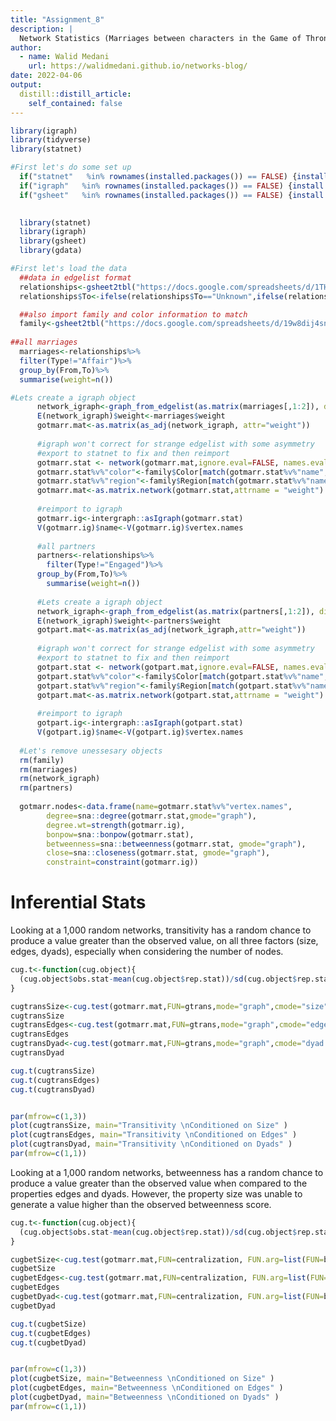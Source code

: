 ```yaml
---
title: "Assignment_8"
description: |
  Network Statistics (Marriages between characters in the Game of Thrones Novels).
author:
  - name: Walid Medani
    url: https://walidmedani.github.io/networks-blog/
date: 2022-04-06
output:
  distill::distill_article:
    self_contained: false
---
```


```r
library(igraph)
library(tidyverse)
library(statnet)
```

```r
#First let's do some set up
  if("statnet"   %in% rownames(installed.packages()) == FALSE) {install.packages("statnet")}
  if("igraph"   %in% rownames(installed.packages()) == FALSE) {install.packages("igraph")}
  if("gsheet"   %in% rownames(installed.packages()) == FALSE) {install.packages("gsheet")}
  

  library(statnet)
  library(igraph)
  library(gsheet)
  library(gdata)

#First let's load the data
  ##data in edgelist format
  relationships<-gsheet2tbl("https://docs.google.com/spreadsheets/d/1THL4Q4NO4XdFtF2Lgk3lpGuPOffLIp2Nk6y3XgvHnGs/edit?usp=sharing")
  relationships$To<-ifelse(relationships$To=="Unknown",ifelse(relationships$From=="Frey", "North", relationships$From),relationships$To)

  ##also import family and color information to match
  family<-gsheet2tbl("https://docs.google.com/spreadsheets/d/19w8dij4snBSREMpDoGzHXGC4K6Su0D8j2SY1rPYFSLQ/edit?usp=sharing")
  
##all marriages
  marriages<-relationships%>%
  filter(Type!="Affair")%>%
  group_by(From,To)%>%
  summarise(weight=n())

#Lets create a igraph object
      network_igraph<-graph_from_edgelist(as.matrix(marriages[,1:2]), directed=FALSE)
      E(network_igraph)$weight<-marriages$weight
      gotmarr.mat<-as.matrix(as_adj(network_igraph, attr="weight"))
      
      #igraph won't correct for strange edgelist with some asymmetry
      #export to statnet to fix and then reimport
      gotmarr.stat <- network(gotmarr.mat,ignore.eval=FALSE, names.eval="weight",directed = FALSE, loops=TRUE )
      gotmarr.stat%v%"color"<-family$Color[match(gotmarr.stat%v%"name", family$Family)]
      gotmarr.stat%v%"region"<-family$Region[match(gotmarr.stat%v%"name", family$Family)]
      gotmarr.mat<-as.matrix.network(gotmarr.stat,attrname = "weight")
      
      #reimport to igraph
      gotmarr.ig<-intergraph::asIgraph(gotmarr.stat)
      V(gotmarr.ig)$name<-V(gotmarr.ig)$vertex.names
      
      #all partners
      partners<-relationships%>%
        filter(Type!="Engaged")%>%
      group_by(From,To)%>%
        summarise(weight=n())
      
      #Lets create a igraph object
      network_igraph<-graph_from_edgelist(as.matrix(partners[,1:2]), directed=FALSE)
      E(network_igraph)$weight<-partners$weight
      gotpart.mat<-as.matrix(as_adj(network_igraph,attr="weight"))
      
      #igraph won't correct for strange edgelist with some asymmetry
      #export to statnet to fix and then reimport
      gotpart.stat <- network(gotpart.mat,ignore.eval=FALSE, names.eval="weight", directed = FALSE, loops=TRUE)
      gotpart.stat%v%"color"<-family$Color[match(gotpart.stat%v%"name", family$Family)]
      gotpart.stat%v%"region"<-family$Region[match(gotpart.stat%v%"name", family$Family)]
      gotpart.mat<-as.matrix.network(gotpart.stat,attrname = "weight")
  
      #reimport to igraph
      gotpart.ig<-intergraph::asIgraph(gotpart.stat)
      V(gotpart.ig)$name<-V(gotpart.ig)$vertex.names
      
  #Let's remove unessesary objects
  rm(family)
  rm(marriages)
  rm(network_igraph)
  rm(partners)
  
  gotmarr.nodes<-data.frame(name=gotmarr.stat%v%"vertex.names",
        degree=sna::degree(gotmarr.stat,gmode="graph"),
        degree.wt=strength(gotmarr.ig),
        bonpow=sna::bonpow(gotmarr.stat),
        betweenness=sna::betweenness(gotmarr.stat, gmode="graph"),
        close=sna::closeness(gotmarr.stat, gmode="graph"),
        constraint=constraint(gotmarr.ig))
```

# Inferential Stats

Looking at a 1,000 random networks, transitivity has a random chance to produce a value greater than the observed value, on all three factors (size, edges, dyads), especially when considering the number of nodes.



```r

cug.t<-function(cug.object){
  (cug.object$obs.stat-mean(cug.object$rep.stat))/sd(cug.object$rep.stat)
}

cugtransSize<-cug.test(gotmarr.mat,FUN=gtrans,mode="graph",cmode="size")
cugtransSize
cugtransEdges<-cug.test(gotmarr.mat,FUN=gtrans,mode="graph",cmode="edges")
cugtransEdges
cugtransDyad<-cug.test(gotmarr.mat,FUN=gtrans,mode="graph",cmode="dyad.census")
cugtransDyad

cug.t(cugtransSize)
cug.t(cugtransEdges)
cug.t(cugtransDyad)


par(mfrow=c(1,3))
plot(cugtransSize, main="Transitivity \nConditioned on Size" )
plot(cugtransEdges, main="Transitivity \nConditioned on Edges" )
plot(cugtransDyad, main="Transitivity \nConditioned on Dyads" )
par(mfrow=c(1,1))
```




Looking at a 1,000 random networks, betweenness has a random chance to produce a value greater than the observed value when compared to the properties edges and dyads. However, the property size was unable to generate a value higher than the observed betweenness score.


```r

cug.t<-function(cug.object){
  (cug.object$obs.stat-mean(cug.object$rep.stat))/sd(cug.object$rep.stat)
}

cugbetSize<-cug.test(gotmarr.mat,FUN=centralization, FUN.arg=list(FUN=betweenness, cmode="undirected"), mode="graph",cmode="size")
cugbetSize
cugbetEdges<-cug.test(gotmarr.mat,FUN=centralization, FUN.arg=list(FUN=betweenness, cmode="undirected"), mode="graph",cmode="edges")
cugbetEdges
cugbetDyad<-cug.test(gotmarr.mat,FUN=centralization, FUN.arg=list(FUN=betweenness, cmode="undirected"), mode="graph",cmode="dyad")
cugbetDyad

cug.t(cugbetSize)
cug.t(cugbetEdges)
cug.t(cugbetDyad)


par(mfrow=c(1,3))
plot(cugbetSize, main="Betweenness \nConditioned on Size" )
plot(cugbetEdges, main="Betweenness \nConditioned on Edges" )
plot(cugbetDyad, main="Betweenness \nConditioned on Dyads" )
par(mfrow=c(1,1))
```
